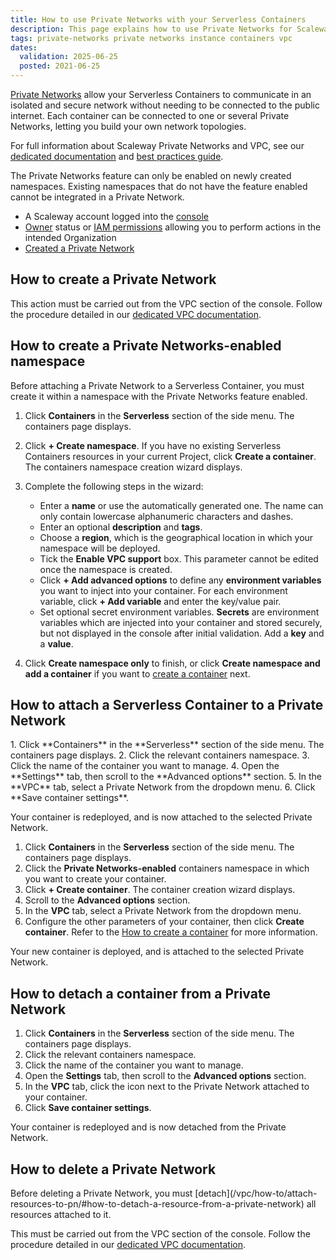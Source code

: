 ```yaml
---
title: How to use Private Networks with your Serverless Containers
description: This page explains how to use Private Networks for Scaleway Serverless Containers
tags: private-networks private networks instance containers vpc
dates:
  validation: 2025-06-25
  posted: 2021-06-25
---
```



[Private Networks](/serverless-containers/concepts/#private-networks) allow your Serverless Containers to communicate in an isolated and secure network without needing to be connected to the public internet. Each container can be connected to one or several Private Networks, letting you build your own network topologies.

For full information about Scaleway Private Networks and VPC, see our [dedicated documentation](/vpc/) and [best practices guide](/vpc/reference-content/getting-most-private-networks/).

<Message type="important">
The Private Networks feature can only be enabled on newly created namespaces. Existing namespaces that do not have the feature enabled cannot be integrated in a Private Network.
</Message>

<Requirements />

- A Scaleway account logged into the [console](https://console.scaleway.com)
- [Owner](/iam/concepts/#owner) status or [IAM permissions](/iam/concepts/#permission) allowing you to perform actions in the intended Organization
- [Created a Private Network](/vpc/how-to/create-private-network/)


## How to create a Private Network

This action must be carried out from the VPC section of the console. Follow the procedure detailed in our [dedicated VPC documentation](/vpc/how-to/create-private-network/).

## How to create a Private Networks-enabled namespace

Before attaching a Private Network to a Serverless Container, you must create it within a namespace with the Private Networks feature enabled.

1. Click **Containers** in the **Serverless** section of the side menu. The containers page displays.

2. Click **+ Create namespace**. If you have no existing Serverless Containers resources in your current Project, click **Create a container**. The containers namespace creation wizard displays.

3. Complete the following steps in the wizard:
    - Enter a **name** or use the automatically generated one. The name can only contain lowercase alphanumeric characters and dashes.
    - Enter an optional **description** and **tags**.
    - Choose a **region**, which is the geographical location in which your namespace will be deployed.
    - Tick the **Enable VPC support** box. This parameter cannot be edited once the namespace is created.
    - Click **+ Add advanced options** to define any **environment variables** you want to inject into your container. For each environment variable, click **+ Add variable** and enter the key/value pair.
    - Set optional secret environment variables. **Secrets** are environment variables which are injected into your container and stored securely, but not displayed in the console after initial validation. Add a **key** and a **value**.
4. Click **Create namespace only** to finish, or click **Create namespace and add a container** if you want to [create a container](/serverless-containers/how-to/create-a-container/) next.

## How to attach a Serverless Container to a Private Network

<Tabs id="private-network-containers">
  <TabsTab label="Existing container">
  1. Click **Containers** in the **Serverless** section of the side menu. The containers page displays.
  2. Click the relevant containers namespace.
  3. Click the name of the container you want to manage.
  4. Open the **Settings** tab, then scroll to the **Advanced options** section.
  5. In the **VPC** tab, select a Private Network from the dropdown menu.
  6. Click **Save container settings**.
  
  Your container is redeployed, and is now attached to the selected Private Network.
</TabsTab>
<TabsTab label="New container">
  1. Click **Containers** in the **Serverless** section of the side menu. The containers page displays.
  2. Click the **Private Networks-enabled** containers namespace in which you want to create your container.
  3. Click **+ Create container**. The container creation wizard displays.
  4. Scroll to the **Advanced options** section.
  5. In the **VPC** tab, select a Private Network from the dropdown menu.
  6. Configure the other parameters of your container, then click **Create container**. Refer to the [How to create a container](/serverless-containers/how-to/create-a-container/) for more information.

  Your new container is deployed, and is attached to the selected Private Network.
  </TabsTab>
</Tabs>

## How to detach a container from a Private Network

1. Click **Containers** in the **Serverless** section of the side menu. The containers page displays.
2. Click the relevant containers namespace.
3. Click the name of the container you want to manage.
4. Open the **Settings** tab, then scroll to the **Advanced options** section.
5. In the **VPC** tab, click the <Icon name="unlink" /> icon next to the Private Network attached to your container.
6. Click **Save container settings**.

Your container is redeployed and is now detached from the Private Network.

## How to delete a Private Network

<Message type="note">
  Before deleting a Private Network, you must [detach](/vpc/how-to/attach-resources-to-pn/#how-to-detach-a-resource-from-a-private-network) all resources attached to it.
</Message>

This must be carried out from the VPC section of the console. Follow the procedure detailed in our [dedicated VPC documentation](/vpc/how-to/delete-private-network/).